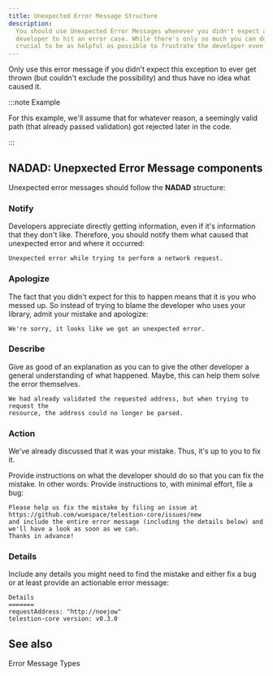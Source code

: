 ```yaml
---
title: Unexpected Error Message Structure
description:
  You should use Unexpected Error Messages whenever you didn't expect a
  developer to hit an error case. While there's only so much you can do, it's
  crucial to be as helpful as possible to frustrate the developer even further.
---
```


<!--
Reference
=========

=== When to use this template:
When you're documenting some topic so that users (e.g., ecosystem developers)
can quickly lookup a fact. These articles typically consist of a list, a
definition list, a table, or some other form of "quick-to-lookup" information.

=== When not to use this template:
Do not use a reference article to explain a concept. You should keep additional
information within the reference article to a minimum so that knowledgeable users
can quickly see the facts that are relevant to them. You can link to concepts and
other topics to explain specific concepts, if necessary.

=== Writing tips:
- Write in the present tense
- Use neutral pronouns (they/them instead of he/she and him/her)
- Be respectful to everyone
- Be aware of the potential for cultural misunderstandings
- Keep the amount of additional information to a minimum (focus on the facts)
- If necessary, link to concept topics. Do not explain them in the article
- Use a suitable form of content so that readers can quickly look up the desired
  information (e.g., a table, a list, a diagram, or something else)
-->

<!-- Relevant imports: -->


<!-- Short description of what information this document provides: -->

Only use this error message if you didn't expect this exception to ever get
thrown (but couldn't exclude the possibility) and thus have no idea what caused
it.

:::note Example

For this example, we'll assume that for whatever reason, a seemingly valid path
(that already passed validation) got rejected later in the code.

:::

## NADAD: Unepxected Error Message components

Unexpected error messages should follow the **NADAD** structure:

### Notify

Developers appreciate directly getting information, even if it's information
that they don't like. Therefore, you should notify them what caused that
unexpected error and where it occurred:

```text
Unexpected error while trying to perform a network request.
```

### Apologize

The fact that you didn't expect for this to happen means that it is you who
messed up. So instead of trying to blame the developer who uses your library,
admit your mistake and apologize:

```text
We're sorry, it looks like we got an unexpected error.
```

### Describe

Give as good of an explanation as you can to give the other developer a general
understanding of what happened. Maybe, this can help them solve the error
themselves.

```text
We had already validated the requested address, but when trying to request the
resource, the address could no longer be parsed.
```

### Action

We've already discussed that it was your mistake. Thus, it's up to you to fix
it.

Provide instructions on what the developer should do so that you can fix the
mistake. In other words: Provide instructions to, with minimal effort, file a
bug:

```text
Please help us fix the mistake by filing an issue at https://github.com/wuespace/telestion-core/issues/new
and include the entire error message (including the details below) and we'll have a look as soon as we can.
Thanks in advance!
```

### Details

Include any details you might need to find the mistake and either fix a bug or
at least provide an actionable error message:

```text
Details
=======
requestAddress: "http://noejow"
telestion-core version: v0.3.0
```

<!-- Content (e.g., a table, a list, a diagram, or a definition list) -->

## See also

<Reference to="/internal/concepts/error-messages">
	Error Message Types
</Reference>

<!--
Snippets
--------

<Reference to="../other-article">
    Relative Link to other article
</Reference>

<Reference to="https://www.example.com">
    Example Website
</Reference>
-->
